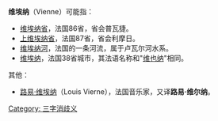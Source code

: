 {{消歧义}}

'''维埃纳'''（Vienne）可能指：
* [[维埃纳省|维埃纳省]]，法国86省，省会普瓦捷。
* [[上维埃纳省|上维埃纳省]]，法国87省，省会利摩日。
* [[维埃纳河|维埃纳河]]，法国的一条河流，属于卢瓦尔河水系。
*[[维埃纳_(伊泽尔省)|维埃纳]]，法国38省城市，其法语名称和"[[维也纳|维也纳]]"相同。

其他：
* [[路易·维埃纳|路易·维埃纳]]（Louis Vierne），法国音乐家，又译'''路易·维尔纳'''。

[[Category:_三字消歧义|Category: 三字消歧义]]